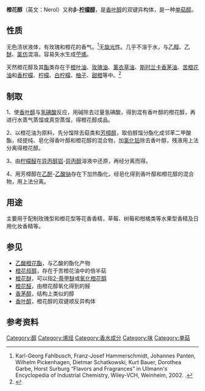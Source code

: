 {{Chembox
|   NameEn = Nerol
|   ImageFile = Nerol.svg
| ImageSize = 150px 
|   ImageName = 橙花醇的化学结构
|   IUPACName = (Z)-3,7-dimethyl-2,6-octadien-1-ol
|   IUPACNameZh = (''Z'')-3,7-二甲基-2,6-辛二烯-1-醇
| Section1 = {{Chembox Identifiers
| CASNo = 106-25-2
| CASNo_Ref = {{cascite|correct|CAS}}
|  SMILES  = 
|  ChemSpiderID_Ref  = {{chemspidercite|correct|chemspider}}|  ChemSpiderID  =  558917
|  KEGG_Ref  = {{keggcite|correct|kegg}}|  KEGG  =  C09871
|  InChI  =  1/C10H18O/c1-9(2)5-4-6-10(3)7-8-11/h5,7,11H,4,6,8H2,1-3H3/b10-7-
|  InChIKey  =  GLZPCOQZEFWAFX-YFHOEESVBO
|  ChEMBL_Ref  = {{ebicite|correct|EBI}}|  ChEMBL  =  452683
|  StdInChI_Ref  = {{stdinchicite|correct|chemspider}}|  StdInChI  =  1S/C10H18O/c1-9(2)5-4-6-10(3)7-8-11/h5,7,11H,4,6,8H2,1-3H3/b10-7-
|  StdInChIKey_Ref  = {{stdinchicite|correct|chemspider}}|  StdInChIKey  =  GLZPCOQZEFWAFX-YFHOEESVSA-N
|  UNII_Ref  = {{fdacite|changed|FDA}}|  UNII  =  38G5P53250
|  ChEBI_Ref  = {{ebicite|changed|EBI}}|  ChEBI  =  29452
|  PubChem  =  643820
}}
| Section2 = {{Chembox Properties
|   Formula = C<sub>10</sub>H<sub>18</sub>O
|   MolarMass = 154.25 
|   Density = 0.8813 g/cm<sup>3</sup> (15°C)
|   MeltingPt = 
|   BoilingPt = 224-225 °C (745 mmHg)
  }}
}}
'''橙花醇'''（英文：Nerol）又称'''β-[[柠檬醇|柠檬醇]]'''，是[[香叶醇|香叶醇]]的双键异构体，是一种[[单萜|单萜]][[醇|醇]]。

==性质==
无色渍状液体，有玫瑰和橙花的香气。<ref>Karl-Georg Fahlbusch, Franz-Josef Hammerschmidt, Johannes Panten, Wilhelm Pickenhagen, Dietmar Schatkowski, Kurt Bauer, Dorothea Garbe, Horst Surburg “Flavors and Fragrances” in Ullmann's Encyclopedia of Industrial Chemistry, Wiley-VCH, Weinheim, 2002. {{DOI|10.1002/14356007.a11_141}}.</ref>无[[旋光性|旋光性]]。几乎不溶于水，与[[乙醇|乙醇]]、[[乙醚|乙醚]]、[[氯仿|氯仿]]混溶。容易失水生成[[苧烯|苧烯]]。

天然橙花醇及其[[酯|酯]]类存在于[[橙叶油|橙叶油]]、[[玫瑰油|玫瑰油]]、[[薰衣草油|薰衣草油]]、[[斯时兰卡香茅油|斯时兰卡香茅油]]、[[苦橙花油|苦橙花油]]和[[香柠檬|香柠檬]]、[[柠檬|柠檬]]、[[白柠檬|白柠檬]]、[[柚子|柚子]]、[[甜橙|甜橙]]等中。<ref>{{cite web|url=http://www.chemyq.com/xz/xz1/6218umupv.htm|title=(Z)-3,7-二甲基-2,6-辛二烯-1-醇；β-柠檬醇；橙花醇|publisher=化工引擎|accessdate=2009-08-15|archive-date=2016-03-04|archive-url=https://web.archive.org/web/20160304200502/http://www.chemyq.com/xz/xz1/6218umupv.htm|dead-url=no}}</ref>

==制取==
1、使[[香叶醇|香叶醇]]与[[氢碘酸|氢碘酸]]反应，用碱除去过量氢碘酸，得到混有香叶醇的橙花醇，再进行水蒸气蒸馏或真空蒸馏，得橙花醇成品。

2、以橙花油为原料，先分馏除去萜类和[[芳樟醇|芳樟醇]]，取伯醇馏分酯化成邻苯二甲酸酯，经提纯、皂化得香叶醇和橙花醇的混合物，加[[氯化铅|氯化铅]]除去香叶醇，残液用上法分离得橙花醇。

3、由[[柠檬醛|柠檬醛]]在[[异丙醇铝|异丙醇铝]]-[[异丙醇|异丙醇]]溶液中还原，再经分离而得。

4、用芳樟醇在[[乙酐|乙酐]]-[[乙酸钠|乙酸钠]]存在下加热酯化，经皂化得到香叶醇和橙花醇的混合物，用上法分离。

==用途==
主要用于配制玫瑰型和橙花型等花香香精，草莓、树莓和柑橘类等水果型香精及日用化妆香精等。

==参见==
* [[乙酸橙花酯|乙酸橙花酯]]，与乙酸的酯化产物
* [[橙花叔醇|橙花叔醇]]，存在于苦橙花油中的倍半萜
* [[橙花醚|橙花醚]]，可以指[[2-萘甲醚|2-萘甲醚]]或[[氧化橙花醇|氧化橙花醇]]
* [[橙花醛|橙花醛]]，由橙花醇氧化得到的醛
* [[香茅醇|香茅醇]]，结构上类似的醇
* [[香叶醇|香叶醇]]，橙花醇的双键顺反异构体

==参考资料==
{{reflist}}

[[Category:醇|Category:醇]]
[[Category:烯烃|Category:烯烃]]
[[Category:香水成分|Category:香水成分]]
[[Category:味|Category:味]]
[[Category:单萜|Category:单萜]]